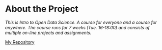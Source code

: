 
# About the Project

*This is Intro to Open Data Science. A course for everyone and a course for anywhere. The course runs for 7 weeks (Tue. 16-18:00) and consists of multiple on-line projects and assignments.* 

[My Repository](https://github.com/justinrbox/IODS-project)
